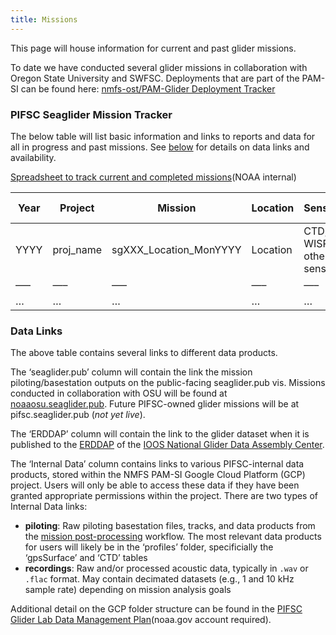 ```yaml
---
title: Missions
---
```




This page will house information for current and past glider missions. 

To date we have conducted several glider missions in collaboration with Oregon State University and SWFSC. Deployments that are part of the PAM-SI can be found here: [nmfs-ost/PAM-Glider Deployment Tracker](https://nmfs-ost.github.io/PAM-Glider/content/gliderRodeo.html#deployment-tracker)


### PIFSC Seaglider Mission Tracker

The below table will list basic information and links to reports and data for all in progress and past missions. See [below](#data-links) for details on data links and availability. 

<!-- <iframe src="https://docs.google.com/spreadsheets/d/e/2PACX-1vT-sYW-fETyx-6HpviyS7uU6wE8XhtSEpcCebbD66hkxxJ20HeFADeLBNzKIik46XsPskSGKFENOYQz/pubhtml?gid=0&amp;single=true&amp;widget=true&amp;headers=false" style="width:600px; height:400px; border:2px solid #1EBEC7;"></iframe> -->

[Spreadsheet to track current and completed missions](https://docs.google.com/spreadsheets/d/1cuMfl72pcrMxzPEMjluCLirsLtIb8wKwBYsVkrQ-fkU/edit?usp=sharing)(NOAA internal)

| Year | Project | Mission | Location | Sensors | Report | seaglider.pub | ERDDAP | Internal Data 
|-----|-----|-----|-----|-----|-----|-----|-----|-----|
| YYYY | proj_name | sgXXX_Location_MonYYYY | Location | CTD, WISPR, other sensors | [link](report_link) | {coming soon} | {coming soon} | {coming soon} |
|-----|-----|-----|-----|-----|-----|-----|-----|-----|
|...|...|...|...|...|...|...|...|...|


### Data Links

The above table contains several links to different data products.

The 'seaglider.pub' column will contain the link the mission piloting/basestation outputs on the public-facing seaglider.pub vis. Missions conducted in collaboration with OSU will be found at [noaaosu.seaglider.pub](noaaosu.seaglider.pub). Future PIFSC-owned glider missions will be at pifsc.seaglider.pub (*not yet live*). 

<!-- All missions can be found at [pifsc.seaglider.pub](pifsc.seaglider.pub)(link not yet set up). -->

The 'ERDDAP' column will contain the link to the glider dataset when it is published to the [ERDDAP](https://gliders.ioos.us/erddap/index.html) of the [IOOS National Glider Data Assembly Center](https://gliders.ioos.us/).

The 'Internal Data' column contains links to various PIFSC-internal data products, stored within the NMFS PAM-SI Google Cloud Platform (GCP) project. Users will only be able to access these data if they have been granted appropriate permissions within the project. There are two types of Internal Data links:

- **piloting**: Raw piloting basestation files, tracks, and data products from the [mission post-processing](data-processing.qmd#mission-post-processing) workflow. The most relevant data products for users will likely be in the 'profiles' folder, specificially the 'gpsSurface' and 'CTD' tables
- **recordings**: Raw and/or processed acoustic data, typically in `.wav` or `.flac` format. May contain decimated datasets (e.g., 1 and 10 kHz sample rate) depending on mission analysis goals

Additional detail on the GCP folder structure can be found in the [PIFSC Glider Lab Data Management Plan](https://docs.google.com/document/d/1FCwBSUFHXaw8124u0K0YmNmUrCakKbkyKyzvz7sumNM/edit?tab=t.0#heading=h.bphdsu7lbiaf)(noaa.gov account required).
